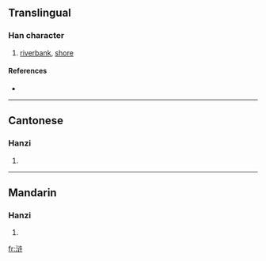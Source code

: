 {{also|滸}}
==Translingual==

===Han character===
{{Han char|rn=85|rad=水|as=06|sn=9|four=|canj=水戈女十 (EIVJ)}}

# [[riverbank]], [[shore]]

====References====
* {{Han ref|kx=0623.171|hdz=31616.090|uh=6D52|ud=27986}}

----

==Cantonese==

===Hanzi===
{{yue-hanzi|jyut=|y=wu2}}

# {{defn|Cantonese}}

----

==Mandarin==

===Hanzi===
{{cmn-hanzi|tra=滸|pin=[[cún]] ([[cun2]]), [[hǔ]] ([[hu3]]), [[xùn]] ([[xun4]])|wg=ts'un<sup>2</sup>, hu<sup>3</sup>, hsün<sup>4</sup>}}

# {{defn|Mandarin}}

[[fr:浒]]